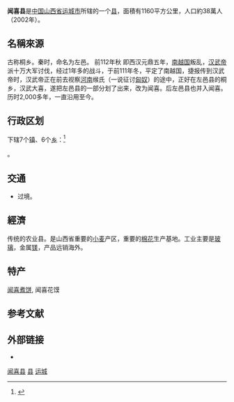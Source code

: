 {{Infobox China County
|map=ChinaYunchengWenxi.png
|map_caption=闻喜县在运城市的位置
|Belong = [[山西省|山西省]][[运城市|运城市]]
}}

'''闻喜县'''是[[中国|中国]][[山西省|山西省]][[运城市|运城市]]所辖的一个[[县|县]]，面積有1160平方公里，人口約38萬人（2002年）。

== 名稱來源 ==
古称桐乡。秦时，命名为左邑。 前112年秋 即西汉元鼎五年，[[南越国|南越国]]叛乱，[[汉武帝|汉武帝]]派十万大军讨伐，经过1年多的战斗，于前111年冬，平定了南越国，捷报传到汉武帝时，汉武帝正在前去视察[[河南|河南]]缑氏（一说征讨[[匈奴|匈奴]]）的途中，正好在左邑县的桐乡，汉武大喜，遂把左邑县的一部分划了出来，改为闻喜。后左邑县也并入闻喜。历时2,000多年，一直沿用至今。

== 行政区划 ==
{{PAGENAMEBASE}}下辖7个[[行政建制镇|镇]]、6个[[乡_(中华人民共和国)|乡]]：<ref>{{PRC admin/ref sgc|14/08/23/000/000}}</ref>

{{PRC admin/children|14/08/23/000/000}}。

== 交通 ==
* {{中国国道名|342}}过境。

==經濟==
传统的农业县。是山西省重要的[[小麦|小麦]]产区，重要的[[棉花|棉花]]生产基地。工业主要是[[玻璃|玻璃]]，金属[[镁|镁]]，产品远销海外。

==特产 ==
[[闻喜煮饼|闻喜煮饼]], 闻喜花馍

== 参考文献 ==
{{reflist}}

== 外部链接 ==
* {{Official website|http://www.wenxi.gov.cn/|name=闻喜县人民政府门户网站}}

{{闻喜县行政区划}}
{{运城市行政区划}}
{{山西行政区划}}

[[Category:闻喜县|]]
[[Category:运城区县市|县]]
[[Category:山西省县份|运城]]
